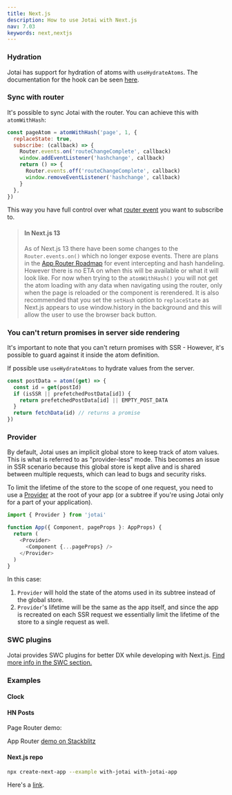 ```yaml
---
title: Next.js
description: How to use Jotai with Next.js
nav: 7.03
keywords: next,nextjs
---
```


### Hydration

Jotai has support for hydration of atoms with `useHydrateAtoms`. The documentation for the hook can be seen [here](../utilities/ssr.mdx).

### Sync with router

It's possible to sync Jotai with the router. You can achieve this with `atomWithHash`:

```js
const pageAtom = atomWithHash('page', 1, {
  replaceState: true,
  subscribe: (callback) => {
    Router.events.on('routeChangeComplete', callback)
    window.addEventListener('hashchange', callback)
    return () => {
      Router.events.off('routeChangeComplete', callback)
      window.removeEventListener('hashchange', callback)
    }
  },
})
```

This way you have full control over what [router event](https://nextjs.org/docs/api-reference/next/router#routerevents) you want to subscribe to.

> #### In Next.js 13
>
> As of Next.js 13 there have been some changes to the `Router.events.on()` which no longer expose events. There are plans in the [App Router Roadmap](https://beta.nextjs.org/docs/app-directory-roadmap#planned-features) for event intercepting and hash handeling. However there is no ETA on when this will be available or what it will look like. For now when trying to the `atomWithHash()` you will not get the atom loading with any data when navigating using the router, only when the page is reloaded or the component is rerendered. It is also recommended that you set the `setHash` option to `replaceState` as Next.js appears to use window.history in the background and this will allow the user to use the browser back button.

### You can't return promises in server side rendering

It's important to note that you can't return promises with SSR - However, it's possible to guard against it inside the atom definition.

If possible use `useHydrateAtoms` to hydrate values from the server.

```js
const postData = atom((get) => {
  const id = get(postId)
  if (isSSR || prefetchedPostData[id]) {
    return prefetchedPostData[id] || EMPTY_POST_DATA
  }
  return fetchData(id) // returns a promise
})
```

### Provider

By default, Jotai uses an implicit global store to keep track of atom values. This is what is referred to as "provider-less" mode. This becomes an issue in SSR scenario because this global store is kept alive and is shared between multiple requests, which can lead to bugs and security risks.

To limit the lifetime of the store to the scope of one request, you need to use a [Provider](../core/provider.mdx) at the root of your app (or a subtree if you're using Jotai only for a part of your application).

```typescript
import { Provider } from 'jotai'

function App({ Component, pageProps }: AppProps) {
  return (
    <Provider>
      <Component {...pageProps} />
    </Provider>
  )
}
```

In this case:

1. `Provider` will hold the state of the atoms used in its subtree instead of the global store.
2. `Provider`'s lifetime will be the same as the app itself, and since the app is recreated on each SSR request we essentially limit the lifetime of the store to a single request as well.

### SWC plugins

Jotai provides SWC plugins for better DX while developing with Next.js. [Find more info in the SWC section.](../tools/swc.mdx)

### Examples

#### Clock

<Stackblitz
  id="stackblitz-starters-nsugnt"
  file="store%2Findex.ts,components%2FClock.tsx"
/>

#### HN Posts

Page Router demo:

<Stackblitz
  id="stackblitz-starters-cnz9lg"
  file="store%2Findex.ts,pages%2F_app.tsx,pages%2Findex.tsx"
/>

App Router [demo on Stackblitz](https://stackblitz.com/edit/jotai-nextjs-app-router-demo?file=store%2Findex.ts,app%2Flayout.tsx,components%2FPost.tsx,app%2Fpage.tsx)

#### Next.js repo

```bash
npx create-next-app --example with-jotai with-jotai-app
```

Here's a [link](https://github.com/vercel/next.js/tree/canary/examples/with-jotai).
